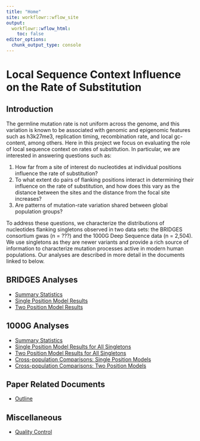 ```yaml
---
title: "Home"
site: workflowr::wflow_site
output:
  workflowr::wflow_html:
    toc: false
editor_options:
  chunk_output_type: console
---
```


# Local Sequence Context Influence on the Rate of Substitution

## Introduction

The germline mutation rate is not uniform across the genome, and this variation is known to be associated with genomic and epigenomic features such as h3k27me3, replication timing, recombination rate, and local gc-content, among others. Here in this project we focus on evaluating the role of local sequence context on rates of substitution. In particular, we are interested in answering questions such as:

1. How far from a site of interest do nucleotides at individual positions influence the rate of substitution?
2. To what extent do pairs of flanking positions interact in determining their influence on the rate of substitution, and how does this vary as the distance between the sites and the distance from the focal site increases?
3. Are patterns of mutation-rate variation shared between global population groups?

To address these questions, we characterize the distributions of nucleotides flanking singletons observed in two data sets: the BRIDGES consortium gwas (n = ???) and the 1000G Deep Sequence data (n = 2,504). We use singletons as they are newer variants and provide a rich source of information to characterize mutation processes active in modern human populations. Our analyses are described in more detail in the documents linked to below.


## BRIDGES Analyses

* [Summary Statistics](BRIDGES_summary_stats.html)
* [Single Position Model Results](BRIDGES_single_position.html)
* [Two Position Model Results](BRIDGES_two_positions.html)

## 1000G Analyses

* [Summary Statistics](1000G_summary_stats.html)
* [Single Position Model Results for All Singletons](1000G_single_position_ALL.html)
* [Two Position Model Results for All Singletons](1000G_two_positions_ALL.html)
* [Cross-population Comparisons: Single Position Models](1000G_single_postion_comp.html)
* [Cross-population Comparisons: Two Position Models](1000G_two_postions_comp.html)

## Paper Related Documents

* [Outline](outline.html)

## Miscellaneous

* [Quality Control](quality_control.html)

